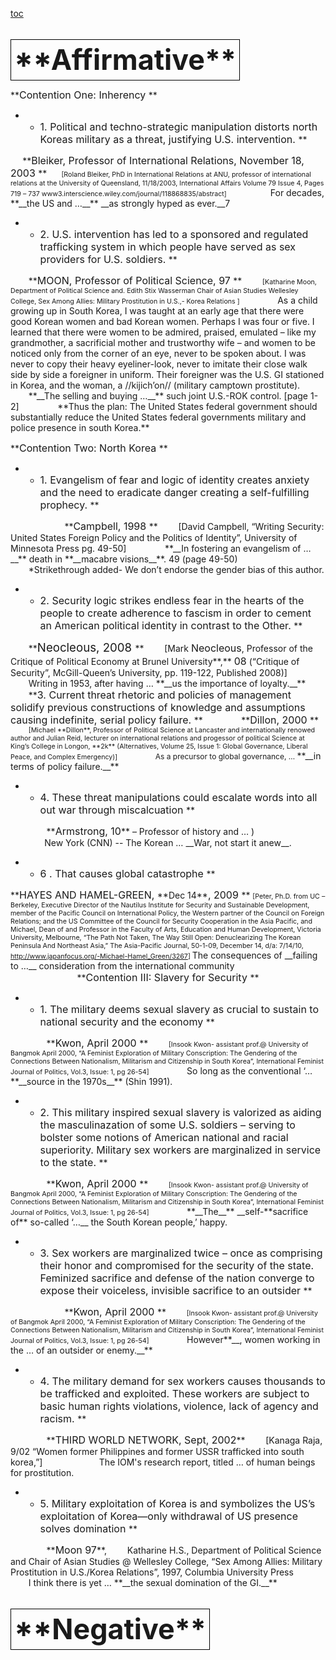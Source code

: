 <span style="margin-bottom: 0px; margin-left: 0px; margin-right: 0px; margin-top: 0px; padding-bottom: 0px; padding-left: 0px; padding-right: 0px; padding-top: 0px;">[[toc]]
</span>
=<span style="border-bottom-color: #000000; border-bottom-style: solid; border-bottom-width: 1px; border-left-color: #000000; border-left-style: solid; border-left-width: 1px; border-right-color: #000000; border-right-style: solid; border-right-width: 1px; border-top-color: #000000; border-top-style: solid; border-top-width: 1px; font-size: 1.6em; margin-bottom: 5px; margin-left: 0px; margin-right: 0px; margin-top: 5px; padding-bottom: 5px; padding-left: 5px; padding-right: 5px; padding-top: 5px;">**Affirmative**</span>= 
<span style="mso-outline-level: 1;">**<span style="font-size: 12.0pt;">Contention One: Inherency </span>**</span>
<span style="font-size: 12.0pt;"> </span>
**<span style="font-size: 12.0pt;">1. Political and techno-strategic manipulation distorts north Koreas military as a threat, justifying U.S. intervention. </span>**
<span style="font-size: 4.0pt;"> </span>
<span style="margin-left: 14.35pt; mso-outline-level: 1;">**<span style="font-size: 12.0pt;">Bleiker, Professor of International Relations, November 18, 2003 </span>**</span>
<span style="margin-left: 14.35pt;"><span style="font-size: 8.0pt;">[Roland Bleiker, PhD in International Relations at ANU, professor of international relations at the University of Queensland, 11/18/2003, International Affairs Volume 79 Issue 4, Pages 719 – 737 www3.interscience.wiley.com/journal/118868835/abstract] </span></span>
<span style="margin-bottom: .0001pt; margin-bottom: 0in; margin-left: 14.35pt; margin-right: .3in; margin-top: 0in;"><span style="font-size: 4.0pt;"> </span></span>
<span style="margin-bottom: .0001pt; margin-bottom: 0in; margin-left: 14.35pt; margin-right: .3in; margin-top: 0in;">For decades, **__the US and …__** __as strongly hyped as ever.__7 </span>
<span style="font-size: 12.0pt;"> </span>
**<span style="font-size: 12.0pt;">2. U.S. intervention has led to a sponsored and regulated trafficking system in which people have served as sex providers for U.S. soldiers. </span>**

<span style="margin-left: .3in; mso-outline-level: 1;">**<span style="font-size: 12.0pt;">MOON, Professor of Political Science, 97  </span>**</span>
<span style="margin-left: .3in;"><span style="font-size: 8.0pt;">[Katharine Moon, Department of Political Science and. Edith Stix Wasserman Chair of Asian Studies Wellesley College, Sex Among Allies: Military Prostitution in U.S.,- Korea Relations ] </span></span>
<span style="margin-left: .3in;"><span style="font-size: 8.0pt;"> </span></span>
<span style="margin-left: .3in; text-indent: 14.35pt;">As a child growing up in South Korea, I was taught at an early age that there were good Korean women and bad Korean women. Perhaps I was four or five. I learned that there were women to be admired, praised, emulated – like my grandmother, a sacrificial mother and trustworthy wife – and women to be noticed only from the corner of an eye, never to be spoken about. I was never to copy their heavy eyeliner-look, never to imitate their close walk side by side a foreigner in uniform. Their foreigner was the U.S. GI stationed in Korea, and the woman, a //kijich’on// (military camptown prostitute). </span>
<span style="margin-left: .3in;">**__The selling and buying …__** such joint U.S.-ROK control. [page 1-2]</span>
<span style="margin-left: .3in;"> </span>
<span style="margin-left: .3in;">**Thus the plan: The United States federal government should substantially reduce the United States federal governments military and police presence in south Korea.**  </span>

<span style="mso-outline-level: 1;">**<span style="font-size: 12.0pt;">Contention Two: North Korea </span>**</span>
<span style="font-size: 12.0pt;">  </span>
**<span style="font-size: 12.0pt;">1. Evangelism of fear and logic of identity creates anxiety and the need to eradicate danger creating a self-fulfilling prophecy. </span>**
<span style="margin-left: .3in;"><span style="font-size: 2.0pt;"> </span></span>
<span style="margin-left: .3in;"><span style="font-size: 2.0pt;"> </span></span>
<span style="margin-left: .3in; mso-outline-level: 1;">**<span style="font-size: 12.0pt;">Campbell, 1998 </span>**</span>
<span style="margin-left: .3in;">[David Campbell, “Writing Security: United States Foreign Policy and the Politics of Identity”, University of Minnesota Press pg. 49-50]</span>
<span style="margin-left: .3in;"> </span>
<span style="margin-left: .3in;">**__In fostering an evangelism of …__** death in **__macabre visions__**. 49 (page 49-50)</span>
<span style="margin-left: .3in;"> </span>
<span style="margin-left: .3in; text-indent: .5in;">*Strikethrough added- We don’t endorse the gender bias of this author.</span>
<span style="font-size: 16pt;"> </span>
**<span style="font-size: 12.0pt;">2. Security logic strikes endless fear in the hearts of the people to create adherence to fascism in order to cement an American political identity in contrast to the Other.  </span>**

<span style="margin-left: .3in; mso-outline-level: 1;">**<span style="font-size: 14.0pt;">Neocleous, 2008 </span>**</span>
<span style="margin-left: .3in;">[Mark <span style="font-size: 12.0pt;">Neocleous</span>, Professor of the Critique of Political Economy at Brunel University**,** <span style="font-size: 12.0pt;">08</span> (“Critique of Security”, McGill-Queen’s University, pp. 119-122, Published 2008)]</span>
<span style="margin-left: .3in;"> </span>
<span style="margin-left: .3in;"> Writing in 1953, after having … **__us the importance of loyalty.__**</span>
<span style="margin-left: .3in;"><span style="font-size: 12.0pt;"> </span></span>
<span style="margin-left: .3in;">**<span style="font-size: 12.0pt;">3. Current threat rhetoric and policies of management solidify previous constructions of knowledge and assumptions causing indefinite, serial policy failure. </span>**</span>
<span style="margin-left: .3in;"><span style="font-size: 3.0pt;"> </span></span>
<span style="margin-left: .3in; mso-outline-level: 1;">**<span style="font-size: 12.0pt;">Dillon, 2000  </span>**</span>
<span style="margin-left: .3in;"><span style="font-size: 8.0pt;">[Michael **Dillon**, Professor of Political Science at Lancaster and internationally renowed author and Julian Reid, lecturer on international relations and progessor of political Science at King’s College in Longon, **2k** (Alternatives, Volume 25, Issue 1: Global Governance, Liberal Peace, and Complex Emergency)]  </span></span>
<span style="margin-left: .3in;"><span style="font-size: 4.0pt;"> </span></span>
<span style="margin-bottom: .0001pt; margin-bottom: 0in; margin-left: .3in; margin-right: .3in; margin-top: 0in;"><span style="font-size: 9.0pt;">As a precursor to global governance, … </span>**__in terms of policy failure.__** </span>
<span style="font-size: 16pt; letter-spacing: -0.2pt;"> </span>
<span style="font-size: 12.0pt;"> </span>
**<span style="font-size: 12.0pt;">4. These threat manipulations could escalate words into all out war through miscalcuation </span>**
<span style="margin-left: .3in;"><span style="font-size: 8.0pt;"> </span></span>
<span style="margin-left: .3in;">**<span style="font-size: 12.0pt;">Armstrong, 10</span>** – Professor of history and … )</span>
<span style="margin-left: .3in;"><span style="font-size: 8.0pt;"> </span></span>
<span style="margin-bottom: 12.0pt; page-break-after: avoid; text-align: center;"><span style="display: block; text-align: center;">New York (CNN) -- The Korean … __War, not start it anew__. <span style="font-size: 16pt;"> </span></span></span>
**<span style="font-size: 12.0pt;">6 . That causes global catastrophe  </span>**
<span style="font-size: 8.0pt;"> </span>
<span style="mso-outline-level: 1;">**<span style="font-size: 12.0pt;">HAYES AND HAMEL-GREEN, </span>**Dec 14**<span style="font-size: 12.0pt;">, 2009  </span>**</span>
<span style="font-size: 8.0pt;">[Peter, Ph.D. from UC – Berkeley, Executive Director of the Nautilus Institute for Security and Sustainable Development, member of the Pacific Council on International Policy, the Western partner of the Council on Foreign Relations; and the US Committee of the Council for Security Cooperation in the Asia Pacific, and Michael, Dean of and Professor in the Faculty of Arts, Education and Human Development, Victoria University, Melbourne, “The Path Not Taken, The Way Still Open: Denuclearizing The Korean Peninsula And Northeast Asia,” The Asia-Pacific Journal, 50-1-09, December 14, d/a: 7/14/10, http://www.japanfocus.org/-Michael-Hamel_Green/3267] </span>
<span style="font-size: 8.0pt;"> </span>
<span style="text-align: justify;">The consequences of __failing to …__ consideration from the international community</span>
<span style="margin-bottom: 12.0pt; page-break-after: avoid; text-align: center;"><span style="display: block; text-align: center;"><span style="font-size: 16pt;"> </span></span></span>
<span style="margin-bottom: 12.0pt; mso-outline-level: 1; page-break-after: avoid; text-align: center;"><span style="display: block; text-align: center;">**<span style="font-size: 12.0pt;">Contention III: Slavery for Security  </span>**</span></span>

**<span style="font-size: 12.0pt;">1. The military deems sexual slavery as crucial to sustain to national security and the economy  </span>**
<span style="margin-left: .3in;"><span style="font-size: 4.0pt;"> </span></span>
<span style="margin-left: .3in; mso-outline-level: 1;">**<span style="font-size: 12.0pt;">Kwon, April 2000 </span>**</span>
<span style="margin-left: .3in;"><span style="font-size: 8.0pt;">[Insook Kwon- assistant prof.@ University of Bangmok April 2000, “A Feminist Exploration of Military Conscription: The Gendering of the Connections Between Nationalism, Militarism and Citizenship in South Korea”, International Feminist Journal of Politics, Vol.3, Issue: 1, pg 26-54] </span></span>
<span style="margin-left: .3in;"><span style="font-size: 8.0pt;"> </span></span>
<span style="margin-left: .3in;">So long as the conventional ‘… **__source in the 1970s__** (Shin 1991).  </span>
<span style="font-size: 12.0pt;"> </span>
**<span style="font-size: 12.0pt;">2. This military inspired sexual slavery is valorized as aiding the masculinazation of some U.S. soldiers – serving to bolster some notions of American national and racial superiority. Military sex workers are marginalized in service to the state. </span>**

<span style="margin-left: .3in;"><span style="font-size: 4.0pt;"> </span></span>
<span style="margin-left: .3in; mso-outline-level: 1;">**<span style="font-size: 12.0pt;">Kwon, April 2000 </span>**</span>
<span style="margin-left: .3in;"><span style="font-size: 8.0pt;">[Insook Kwon- assistant prof.@ University of Bangmok April 2000, “A Feminist Exploration of Military Conscription: The Gendering of the Connections Between Nationalism, Militarism and Citizenship in South Korea”, International Feminist Journal of Politics, Vol.3, Issue: 1, pg 26-54] </span></span>
<span style="margin-left: .3in;"><span style="font-size: 8.0pt;"> </span></span>
<span style="margin-left: .3in;">**__The__** __self-**sacrifice of** so-called ‘…__ the South Korean people,’ happy.  </span>
<span style="margin-bottom: 12.0pt; page-break-after: avoid; text-align: center;"><span style="display: block; text-align: center;"> </span></span>
**<span style="font-size: 12.0pt;">3. Sex workers are marginalized twice – once as comprising their honor and compromised for the security of the state. Feminized sacrifice and defense of the nation converge to expose their voiceless, invisible sacrifice to an outsider </span>**
<span style="margin-left: .3in;"><span style="font-size: 4.0pt;"> </span></span>
<span style="margin-left: .3in;"><span style="font-size: 4.0pt;"> </span></span>
<span style="margin-left: .3in; mso-outline-level: 1;">**<span style="font-size: 12.0pt;">Kwon, April 2000 </span>**</span>
<span style="margin-left: .3in;"><span style="font-size: 8.0pt;">[Insook Kwon- assistant prof.@ University of Bangmok April 2000, “A Feminist Exploration of Military Conscription: The Gendering of the Connections Between Nationalism, Militarism and Citizenship in South Korea”, International Feminist Journal of Politics, Vol.3, Issue: 1, pg 26-54] </span></span>
<span style="margin-left: .3in;"><span style="font-size: 8.0pt;"> </span></span>
<span style="margin-left: .3in;">However**__, women working in the … of an outsider or enemy.__**  </span>
<span style="margin-bottom: 12.0pt; page-break-after: avoid; text-align: center;"><span style="display: block; text-align: center;"><span style="font-size: 16pt;"> </span></span></span>
**<span style="font-size: 12.0pt;">4. The military demand for sex workers causes thousands to be trafficked and exploited. These workers are subject to basic human rights violations, violence, lack of agency and racism. </span>**
<span style="font-size: 2.0pt;"> </span>
<span style="margin-left: .3in;"><span style="font-size: 4.0pt;"> </span></span>
<span style="margin-left: .3in; mso-outline-level: 1;">**<span style="font-size: 12.0pt;">THIRD WORLD NETWORK, Sept, 2002</span>**</span>
<span style="margin-left: .3in;">[Kanaga Raja, 9/02 “Women former Philippines and former USSR trafficked into south korea,”]</span>
<span style="margin-left: .3in;"><span style="font-size: 2.0pt;"> </span></span>
<span style="margin-left: .3in;"><span style="font-size: 2.0pt;"> </span></span>
<span style="margin-left: .3in;">The IOM's research report, titled … of human beings for prostitution.</span>
<span style="margin-bottom: 12.0pt; page-break-after: avoid; text-align: center;"><span style="display: block; text-align: center;"><span style="font-size: 16pt;"> </span></span></span>
**<span style="font-size: 12.0pt;">5. Military exploitation of Korea is and symbolizes the US’s exploitation of Korea—only withdrawal of US presence solves domination </span>**
<span style="margin-left: .3in;"><span style="font-size: 8.0pt;"> </span></span>
<span style="margin-left: .3in;">**<span style="font-size: 12.0pt;">Moon 97</span>**,</span>
<span style="margin-left: .3in;"> Katharine H.S., Department of Political Science and Chair of Asian Studies @ Wellesley College, “Sex Among Allies: Military Prostitution in U.S./Korea Relations”, 1997, Columbia University Press</span>
<span style="margin-bottom: .0001pt; margin-bottom: 0in; margin-left: .3in; margin-right: .3in; margin-top: 0in;"> </span>
<span style="margin-bottom: .0001pt; margin-bottom: 0in; margin-left: .3in; margin-right: .3in; margin-top: 0in;">I think there is yet … **__the sexual domination of the GI.__** </span>
<span class="Underline"> </span>

=<span style="border-bottom-color: #000000; border-bottom-style: solid; border-bottom-width: 1px; border-left-color: #000000; border-left-style: solid; border-left-width: 1px; border-right-color: #000000; border-right-style: solid; border-right-width: 1px; border-top-color: #000000; border-top-style: solid; border-top-width: 1px; font-size: 1.6em; margin-bottom: 5px; margin-left: 0px; margin-right: 0px; margin-top: 5px; padding-bottom: 5px; padding-left: 5px; padding-right: 5px; padding-top: 5px;">**Negative**</span>=